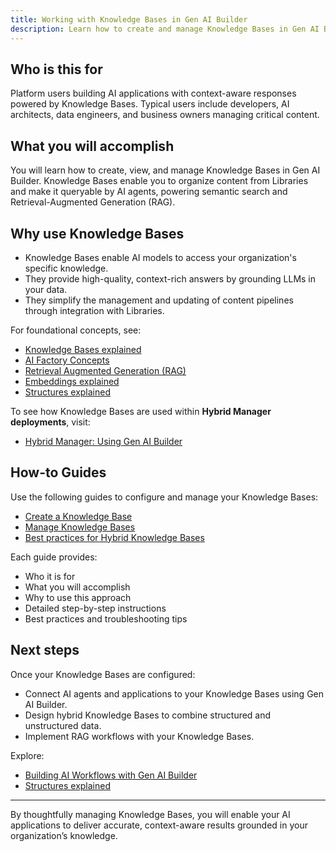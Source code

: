 ```yaml
---
title: Working with Knowledge Bases in Gen AI Builder
description: Learn how to create and manage Knowledge Bases in Gen AI Builder to organize and make your content available to AI applications.
---
```


## Who is this for

Platform users building AI applications with context-aware responses powered by Knowledge Bases.
Typical users include developers, AI architects, data engineers, and business owners managing critical content.

## What you will accomplish

You will learn how to create, view, and manage Knowledge Bases in Gen AI Builder.
Knowledge Bases enable you to organize content from Libraries and make it queryable by AI agents, powering semantic search and Retrieval-Augmented Generation (RAG).

## Why use Knowledge Bases

-   Knowledge Bases enable AI models to access your organization's specific knowledge.
-   They provide high-quality, context-rich answers by grounding LLMs in your data.
-   They simplify the management and updating of content pipelines through integration with Libraries.

For foundational concepts, see:

-   [Knowledge Bases explained](/edb-postgres-ai/latest/ai-factory/learn/explained/knowledge-bases-explained/) <!-- We will generate this explainer -->
-   [AI Factory Concepts](/edb-postgres-ai/latest/ai-factory/learn/explained/ai-factory-concepts/)
-   [Retrieval Augmented Generation (RAG)](/edb-postgres-ai/latest/ai-factory/learn/explained/terminology/#retrieval-augmented-generation-rag)
-   [Embeddings explained](/edb-postgres-ai/latest/ai-factory/learn/explained/generic-concepts/#embeddings-and-vector-representations)
-   [Structures explained](/edb-postgres-ai/latest/ai-factory/learn/explained/structures-explained/)

To see how Knowledge Bases are used within **Hybrid Manager deployments**, visit:

-   [Hybrid Manager: Using Gen AI Builder](/edb-postgres-ai/latest/hybrid-manager/ai-factory/gen-ai/builder/)

## How-to Guides

Use the following guides to configure and manage your Knowledge Bases:

-   [Create a Knowledge Base](/edb-postgres-ai/latest/ai-factory/learn/how-to/gen-ai/create-knowledge-base/)
-   [Manage Knowledge Bases](/edb-postgres-ai/latest/ai-factory/learn/how-to/gen-ai/manage-knowledge-base/)
-   [Best practices for Hybrid Knowledge Bases](/edb-postgres-ai/latest/ai-factory/learn/how-to/gen-ai/hybrid-kb-best-practices/)

Each guide provides:

-   Who it is for
-   What you will accomplish
-   Why to use this approach
-   Detailed step-by-step instructions
-   Best practices and troubleshooting tips

## Next steps

Once your Knowledge Bases are configured:

-   Connect AI agents and applications to your Knowledge Bases using Gen AI Builder.
-   Design hybrid Knowledge Bases to combine structured and unstructured data.
-   Implement RAG workflows with your Knowledge Bases.

Explore:

-   [Building AI Workflows with Gen AI Builder](/edb-postgres-ai/latest/ai-factory/learn/how-to/gen-ai/create-knowledge-base/) <!-- Placeholder link -->
-   [Structures explained](/edb-postgres-ai/latest/ai-factory/learn/explained/structures-explained/)

* * *

By thoughtfully managing Knowledge Bases, you will enable your AI applications to deliver accurate, context-aware results grounded in your organization’s knowledge.
